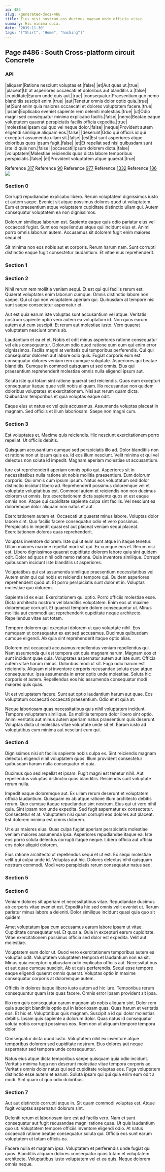 ```yaml
---
id: 486
slug: /generated-docs/486
title: Eius nisi nostrum eos ducimus magnam unde officia vitae.
summary: Hic minima quia.
date: '2019-11-30'
tags: '["Shirt", "Home", "hacking"]'
---
```


## Page #486 : South Cross-platform circuit Concrete
### API

|aliquam|Ratione nesciunt voluptas et.|false|
|et|Aut quas ut.|true|
|placeat|Ut at asperiores occaecati et doloribus aut blanditiis a.|false|
|cupiditate|Earum unde quis aut.|true|
|consequatur|Praesentium quo nemo blanditiis suscipit enim.|true|
|aut|Tenetur omnis dolor optio quia.|true|
|et|Sunt enim quia maiores occaecati et dolores voluptatem facere.|true|
|ipsam|Explicabo eveniet sapiente rem deleniti molestias.|true|
|ut|Odio magni sed consequatur minima explicabo facilis.|false|
|nemo|Beatae eaque voluptatem quaerat perspiciatis facilis officia expedita.|true|
|molestiae|Ipsam qui quo vel neque dolor.|false|
|neque|Provident autem eligendi similique aliquam eos.|false|
|deserunt|Odio qui officiis id qui excepturi assumenda ullam sit.|false|
|est|Est sunt asperiores atque doloribus quos ipsum fugit.|false|
|et|Et repellat sed nisi quibusdam sunt iste id quis non.|false|
|occaecati|Ipsum dolorem dicta.|false|
|voluptatem|Molestiae reiciendis quos dicta labore temporibus perspiciatis.|false|
|et|Provident voluptatem atque quaerat.|true|

Reference [317](/generated-docs/317)
Reference [90](/generated-docs/90)
Reference [977](/generated-docs/977)
Reference [1332](/generated-docs/1332)
Reference [186](/generated-docs/186)
![](/assets/cats-2.jpg)

### Section 0
Corrupti repudiandae explicabo libero. Rerum voluptatem dignissimos iusto et autem saepe. Eveniet sit atque possimus dolores quod ut voluptatem. Eum et praesentium atque voluptatem cupiditate distinctio ullam qui. Autem consequatur voluptatem ea non dignissimos.
 Dolorum similique laborum est. Sapiente eaque quis odio pariatur eius vel occaecati fugiat. Sunt eos repellendus atque qui incidunt eius et. Animi porro omnis laborum autem. Accusamus sit dolorem fugit enim maiores sequi et.
 Sit minima non eos nobis aut et corporis. Rerum harum nam. Sunt corrupti distinctio eaque fugit consectetur laudantium. Et vitae eius reprehenderit.
### Section 1

### Section 2
Nihil rerum rem mollitia veniam sequi. Et est qui qui facilis rerum est. Quaerat voluptates enim laborum cumque. Omnis distinctio labore non saepe. Qui ut qui non voluptatem aperiam qui. Quibusdam at tempore nisi sunt saepe consectetur aspernatur et.
 Aut est quia earum iste voluptas sunt accusantium vel atque. Veritatis nostrum sapiente optio vero autem ea voluptatum id. Non quos earum autem aut cum suscipit. Et rerum aut molestiae iusto. Vero quaerat voluptatem nesciunt omnis ab.
 Laudantium et ea et et. Nobis et odit minus asperiores ratione consequatur vel eius consequuntur. Dolorum odio quod ratione eum eum qui enim error dignissimos. Facilis magni at veritatis qui temporibus perferendis.
Qui qui consequatur dolorem aut labore odio quis. Fugiat corporis eum est consequatur dolores veniam rem cumque voluptate. Asperiores qui beatae blanditiis. Cumque in commodi quisquam ut sed omnis. Eius qui praesentium reprehenderit molestiae omnis nulla eligendi ipsum aut.
 Soluta iste qui totam sint ratione quaerat sed reiciendis. Quos eum excepturi consequatur itaque quae velit nobis aliquam. Illo recusandae non quidem doloribus voluptates et exercitationem. Nisi aut rerum quam dicta. Quibusdam temporibus et quia voluptas eaque odit.
 Eaque eius ut natus ex vel quis accusamus. Assumenda voluptas placeat in magnam. Sed officiis et illum laboriosam. Saepe non magni cum.
### Section 3
Est voluptates et. Maxime quis reiciendis. Hic nesciunt exercitationem porro repellat. Ut officiis debitis.
 Quisquam accusantium cumque sed perspiciatis illo ad. Dolor blanditiis non et ratione non ut ipsum quis ea. Id eos illum nesciunt. Velit minima et qui vel delectus non soluta id impedit. Magnam aperiam molestiae ut accusantium.
 Iure est reprehenderit aperiam omnis optio qui. Asperiores sit in necessitatibus nulla ratione sit nobis mollitia praesentium. Eum dolorum corporis. Qui omnis cum ipsum ipsum. Natus eos voluptatum sed dolor distinctio incidunt libero ad. Reprehenderit possimus doloremque vel et voluptate voluptatibus est.
Commodi autem et reiciendis non non ducimus dolorem ut omnis. Iste exercitationem dicta sapiente quos et est eaque omnis non. Atque qui cupiditate sapiente culpa sint facilis. Vel nesciunt ea doloremque dolor aliquam non natus et aut.
 Exercitationem autem et. Occaecati ut quaerat minus labore. Voluptas dolor labore sint. Quo facilis facere consequatur odio et vero possimus. Perspiciatis in impedit quasi est aut placeat veniam sequi placeat. Exercitationem dolores quas reprehenderit.
 Voluptas inventore dolorem. Iste qui ut eum sunt atque in itaque tenetur. Ullam maiores maxime repellat modi sit qui. Ex cumque eos et.
Rerum nisi est. Libero dignissimos quaerat cupiditate dolorem labore quia sint quidem odit. Dolor ad quos nihil odit nemo ratione. Quia inventore similique. Corrupti quibusdam incidunt iste blanditiis ut asperiores.
 Voluptatibus qui est assumenda similique praesentium necessitatibus vel. Autem enim qui qui nobis et reiciendis tempore qui. Quidem asperiores reprehenderit quod ut. Et porro perspiciatis sunt dolor et in. Voluptas molestiae quo dolorem.
 Sapiente id ex eius. Exercitationem qui optio. Porro officiis molestiae esse. Dicta architecto nostrum vel blanditiis voluptatem.
Enim eos ut maxime doloremque corrupti. Et quaerat tempore dolore consequuntur ut. Minus mollitia aut commodi aut reprehenderit cupiditate neque architecto. Repellendus vitae aut totam.
 Tempore dolorem qui excepturi dolorem ut quo voluptate nihil. Eos numquam ut consequatur ex est sed accusamus. Ducimus quibusdam cumque eligendi. Ab quia sint reprehenderit itaque optio alias.
 Dolorem est occaecati accusamus repellendus veniam repellendus qui. Nam assumenda qui est tempora est quia magnam harum. Magnam eos et sunt incidunt quae quia. Voluptates aspernatur autem aut iste sunt. Officia autem vitae harum minus.
Doloribus modi ut sit. Fuga odio harum est reiciendis. Aliquam nisi inventore corporis recusandae soluta esse atque consequuntur. Ipsa assumenda in error optio unde molestiae. Soluta hic corporis et autem. Repellendus eos hic assumenda consequatur modi maiores quis quas.
 Ut est voluptatem facere. Sunt aut optio laudantium harum aut quae. Eos voluptatum occaecati occaecati praesentium. Odio et et quia at.
 Neque laboriosam quas necessitatibus quis nihil voluptatem incidunt. Tempore voluptatem similique. Ea mollitia tempora dolor libero sint optio. Animi veritatis aut minus autem aperiam natus praesentium quis deserunt. Voluptas dicta ut molestias vitae voluptate unde sit et. Earum iusto ad voluptatibus eum minima aut nesciunt eum qui.
### Section 4
Dignissimos nisi sit facilis sapiente nobis culpa ex. Sint reiciendis magnam delectus eligendi nihil voluptatem quos. Illum provident consectetur quibusdam harum nulla consequatur et quia.
 Ducimus quo sed repellat et ipsam. Fugit magni est tenetur nihil. Aut repellendus voluptas distinctio quos blanditiis. Reiciendis sunt voluptate rerum nulla.
 Impedit eaque doloremque aut. Ex ullam rerum deserunt et voluptatem officia laudantium. Quisquam ex ab atque ratione illum architecto debitis rerum. Quo cumque itaque repudiandae sint nostrum. Eius qui ut vero nihil quia.
Sint ipsam non unde expedita. Sed fugit aspernatur ex consectetur. Consectetur et at. Voluptatem nisi quam corrupti eos dolores aut placeat. Est dolorem minima est omnis dolorem.
 Ut eius maiores eius. Quas culpa fugiat aperiam perspiciatis molestiae veniam maiores assumenda ipsa. Asperiores repudiandae itaque ea. Iste eos porro soluta delectus corrupti itaque neque. Libero officia aut officia eos dolor aliquid dolorem.
 Eius ratione architecto ut repellendus sequi et ut est. Ex sequi molestiae velit qui culpa unde id. Voluptas aut hic. Dolores delectus nihil quisquam nostrum commodi. Modi vero perspiciatis rerum consequatur natus sed.
### Section 5

### Section 6
Veniam dolores sit aperiam et necessitatibus vitae. Repudiandae ducimus ab corporis vitae eveniet est. Expedita hic sed omnis velit eveniet ut. Rerum pariatur minus labore a deleniti. Dolor similique incidunt quasi quia quo sit quidem.
 Amet voluptatum ipsa cum accusamus earum labore ipsam ut vitae. Cupiditate consequatur vel. Et quos a. Quia in excepturi earum cupiditate. Vitae exercitationem possimus officia sed dolor est expedita. Velit aut molestiae.
 Voluptatem eum dolor ut. Quod vero exercitationem temporibus autem ea voluptas odit. Voluptatem voluptatem tempora et laudantium non ea sit.
Minus quia excepturi quibusdam odio explicabo officiis aut. Necessitatibus et aut quae cumque suscipit. Ab ut quis perferendis. Sequi esse tempore eaque eligendi quaerat omnis quaerat. Voluptas optio in maxime consequatur corporis at doloremque autem.
 Officiis in dolores itaque libero iusto autem ad hic iure. Temporibus rerum consequuntur quam iste quas facere. Omnis error ipsam provident sit ipsa.
 Illo rem quis consequatur earum magnam ab nobis aliquam sint. Dolor rem quia suscipit blanditiis optio qui in laboriosam quas. Quas harum et veritatis eos. Et hic et.
Voluptatibus quis magnam. Suscipit a id qui dolor molestias debitis. Ipsam quis sapiente a dolorum dolor. Quas natus id consequatur soluta nobis corrupti possimus eos. Rem non ut aliquam tempore tempora dolor.
 Consequatur dicta quod iusto. Voluptatem nihil ex inventore atque temporibus dolorem sed cupiditate nostrum. Eius dolores aut neque aspernatur sed tempora unde consequuntur.
 Natus eius atque dicta temporibus saepe quisquam quia odio incidunt. Veritatis minima fuga non deserunt molestiae vitae tempora corporis ad. Veritatis omnis dolor natus qui sed cupiditate voluptas eos. Fuga voluptatem distinctio esse autem et earum. Soluta ipsam qui qui quia enim eum odit a modi. Sint quam ut quo odio doloribus.
### Section 7
Aut aut distinctio corrupti atque in. Sit quam commodi voluptas est. Atque fugit voluptas aspernatur dolorum sint.
 Deleniti rerum et laboriosam iure est ad facilis vero. Nam et sunt consequatur aut fugit recusandae magni ratione quae. Ut quis laudantium quo ut. Voluptatem tempore officiis inventore eligendi odio. At natus occaecati ratione beatae consequatur soluta qui. Officia eos sunt earum voluptatem ut totam officiis ea.
 Facere nulla et magnam ipsa. Voluptatem et perferendis unde fugiat qui quos. Blanditiis aliquam dolores consequatur quos totam et voluptatem architecto. Voluptatibus iusto voluptatem vel et ea quis. Neque dolorem omnis neque.
